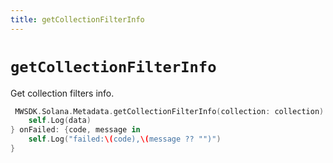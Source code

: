 ```yaml
---
title: getCollectionFilterInfo
---
```


# `getCollectionFilterInfo`
Get collection filters info.
```swift
 MWSDK.Solana.Metadata.getCollectionFilterInfo(collection: collection) {data in
    self.Log(data)
} onFailed: {code, message in
    self.Log("failed:\(code),\(message ?? "")")
}
```